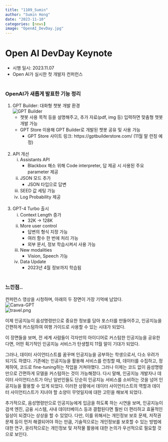 ```yaml
---
title: "1109_Sumin"
author: "Sumin Hong"
date: "2023-11-10"
categories: [news]
image: "OpenAI_DevDay.jpg"
---
```


# Open AI DevDay Keynote
- 시행 일시: 2023.11.07<br/>
- Open AI가 실시한 첫 개발자 컨퍼런스
<br/>
<br/>

### OpenAI가 새롭게 발표한 기능 정리
1. GPT Builder: 대화형 챗봇 개발 환경<br/>
![GPT Builder](GPT_builder.png)<br/>
   - 챗봇 사용 목적 등을 설명해주고, 추가 자료(pdf, img 등) 입력하면 맞춤형 챗봇 개발 가능<br/>
   - GPT Store 이용해 GPT Builder로 개발된 챗봇 공유 및 사용 가능<br/>
     + GPT Store 사이트 링크: https://gptbuilderstore.com/ (11월 말 런칭 예정)<br/>
<br/>

2. API 개선
   i) Assistants API
         + Blackbox 해소 위해 Code interpreter, 답 제공 시 사용된 주요 parameter 제공
   ii) JSON 모드 추가
         + JSON 타입으로 답변
   iii) SEED 값 세팅 가능
   iv) Log Probability 제공<br/>
<br/>

3. GPT-4 Turbo 출시
   i) Context Length 증가
         + 32K &rarr; 128K
   ii) More user control
         + 답변의 형식 지정 가능
         + 여러 함수 한 번에 처리 가능
         + 외부 문서, 정보 학습시켜서 사용 가능
   iii) New modalities
         + Vision, Speech 가능
   iv) Data Update
         + 2023년 4월 정보까지 학습됨
   <br/>
   <br/>

### 느낀점..
컨퍼런스 영상을 시청하며, 아래의 두 장면이 가장 기억에 남았다.<br/>
![Canva-GPT](canva.png)<br/>
![travel.png](travel.png)<br/>

이제 인공지능이 음성명령만으로 중요한 정보를 담아 포스터를 만들어주고, 인공지능을 간편하게 커스텀하여 여행 가이드로 사용할 수 있는 시대가 되었다.<br/>

이 장면들을 보며, 전 세계 사람들이 각자만의 아이디어로 커스텀한 인공지능을 공유한다면, 어떤 획기적인 인공지능 서비스가 탄생할지 11월 말이 기대가 되었다.

그러나, 데이터 사이언티스트를 꿈꾸며 인공지능을 공부하는 학생으로서, 다소 우려가 되기도 하였다. 기존에는 인공지능을 활용해 서비스를 런칭할 때, 데이터를 수집하고, 정제하여, 코드로 fine-tuning하는 작업을 거쳐야했다. 그러나 이제는 코드 없이 음성명령만으로 간편하게 모델을 커스텀하는 것이 가능해졌다. 다시 말해, 인공지능 개발자나 데이터 사이언티스트가 아닌 일반인들도 단순히 인공지능 서비스를 소비하는 것을 넘어 인공지능을 활용할 수 있게 되었다.  이러한 상황에서 데이터 사이언티스트의 역할과 데이터 사이언티스트가 지녀야 할 소양이 무엇일지에 대한 고민을 해보게 되었다. 

추가적으로, 음성명령만으로 인공지능에게 입금을 하도록 하는 시연을 보며, 인공지능이 검색 엔진, 금융 시스템, 사내 데이터베이스 등과 결합된다면 훨씬 더 편리하고 효율적인 일상이 되겠다는 상상을 할 수 있었다. 다만, 이를 위해서는 개인정보 보호 문제, 저작권 문제 등이 먼저 해결되어야 하는 만큼, 기술적으로는 개인정보를 보호할 수 있는 방법에 대한 연구, 윤리적으로는 개인정보 및 저작물 활용에 대한 논의가 우선적으로 필요할 것으로 보인다.